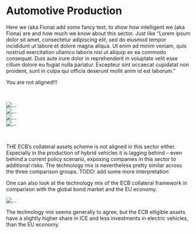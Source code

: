 <!-- Auto --> 

<!-- Intro about the sector --> 
<div class="container">
<h1><a id="auto">Automotive Production</a></h1>
<p> 
Here we (aka Fiona) add some fancy text, to show how intelligent we (aka Fiona) are and how much we know about this sector. Just like "Lorem ipsum dolor sit amet, consectetur adipiscing elit, sed do eiusmod tempor incididunt ut labore et dolore magna aliqua. Ut enim ad minim veniam, quis nostrud exercitation ullamco laboris nisi ut aliquip ex ea commodo consequat. Duis aute irure dolor in reprehenderit in voluptate velit esse cillum dolore eu fugiat nulla pariatur. Excepteur sint occaecat cupidatat non proident, sunt in culpa qui officia deserunt mollit anim id est laborum."
</p>
</div
<!-- /Intro about the sector -->

<!-- Alignment-message - same color as szenario? --> 
<div class="alert alert-danger" role="alert">
You are not aligned!!! 
</div>
<!-- /Alignment-messagw--> 


<br/>


<!-- Five Year charts -->
<div class="container">

<!-- First row with charts -->
<div class="row">
  <div class="col">
  <img src="plots/fiveyear_ice.png"  alt="...">
  </div>
  
  <div class="col">
  <img src="plots/fiveyear_hybrid.png"  alt="...">
  </div>
</div>
<!-- /First row with charts -->

<!-- Second row with one chart -->
<div class="row justify-content-sm-center">
  <div class="col-6">
  <img src="plots/fiveyear_electric.png"  alt="...">
  </div>
</div>
<!-- /Second row with charts -->

<!-- Third row with legend -->
<!-- TODO: Properly size + add explanation of line-colors -->
<div class="row justify-content-md-center">
  <div class="col-md-auto">
  <img src="plots/legend.png"  alt="...">
  </div>
</div>
<!-- /Third row with legend -->

</div>
<!-- /Five Year charts -->


<br/>

<!-- Results & Interpretation -->
<div class="container">
<p>
THE ECB's collateral assets scheme is not aligned in this sector either. Especially in the production of hybrid vehicles it is lagging behind -- even behind a current policy scenario, exposing companies in this sector to additional risks. The technology mix is nevertheless pretty similar across the three comparison groups. 
TODO: add some more interpretation´
</p>


<p>
One can also look at the technology mix of the ECB collateral framework in comparison with the global bond market and the EU economy.
</p>

<img src="plots/techmix_auto.png"  alt="...">

<p>
The technology mix seems generally to agree, but the ECB elligible assets have a slightly higher share in ICE and less investments in electric vehicles, than the EU economy.
</p>

</div>
<!-- /Results & Interpretation -->


 